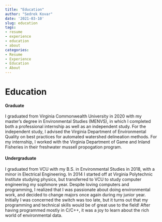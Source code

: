 ```yaml
---
title: "Education"
author: "Sedrek Kovar"
date: '2021-03-10'
slug: education
tags:
- resume
- experience
- education
- about
categories:
- Resume
- Experience
- Education
- About
---
```


# Education

#### Graduate
I graduated from Virginia Commonwealth University in 2020 with my master's degree in Environmental Studies (MENVS), in which I completed both a professional internship as well as an independent study. For the independent study, I advised the Virginia Department of Environmental Quality on best practices for automated watershed delineation methods. For my internship, I worked with the Virginia Department of Game and Inland Fisheries in their freshwater mussell propogation program. 

#### Undergraduate
I graduated from VCU with my B.S. in Environmental Studies in 2018, with a minor in Electrical Engineering. In 2014 I started off at Virginia Polytechnic Institute studying physics, but transferred to VCU to study computer engineering my sophmore year. Despite loving computers and programming, I realized that I was passionate about doing environmental work, and decided to change majors once again during my junior year. Initially I was concerned the switch was too late, but it turns out that my programming and technical skills would be of great use to the field! After having programmed mostly in C/C++, it was a joy to learn about the rich world of environmental data.
